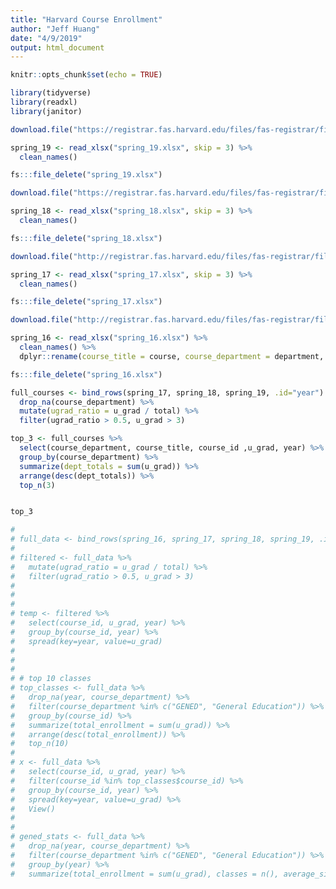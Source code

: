 ```yaml
---
title: "Harvard Course Enrollment"
author: "Jeff Huang"
date: "4/9/2019"
output: html_document
---
```


```r
knitr::opts_chunk$set(echo = TRUE)

library(tidyverse)
library(readxl)
library(janitor)

```


```r


download.file("https://registrar.fas.harvard.edu/files/fas-registrar/files/class_enrollment_summary_by_term_3.22.19.xlsx", "spring_19.xlsx")

spring_19 <- read_xlsx("spring_19.xlsx", skip = 3) %>% 
  clean_names()

fs:::file_delete("spring_19.xlsx")

download.file("https://registrar.fas.harvard.edu/files/fas-registrar/files/class_enrollment_summary_by_term_03.06.18.xlsx","spring_18.xlsx")

spring_18 <- read_xlsx("spring_18.xlsx", skip = 3) %>% 
  clean_names()

fs:::file_delete("spring_18.xlsx")

download.file("http://registrar.fas.harvard.edu/files/fas-registrar/files/class_enrollment_summary_by_term_2017_03_07_final_0.xlsx", "spring_17.xlsx")

spring_17 <- read_xlsx("spring_17.xlsx", skip = 3) %>% 
  clean_names()

fs:::file_delete("spring_17.xlsx")

download.file("http://registrar.fas.harvard.edu/files/fas-registrar/files/course_enrollment_statistics_0.xlsx", "spring_16.xlsx")

spring_16 <- read_xlsx("spring_16.xlsx") %>% 
  clean_names() %>% 
  dplyr::rename(course_title = course, course_department = department, u_grad = hcol, total=total_enrollment)

fs:::file_delete("spring_16.xlsx")


```
```r
full_courses <- bind_rows(spring_17, spring_18, spring_19, .id="year") %>%
  drop_na(course_department) %>% 
  mutate(ugrad_ratio = u_grad / total) %>% 
  filter(ugrad_ratio > 0.5, u_grad > 3) 

top_3 <- full_courses %>% 
  select(course_department, course_title, course_id ,u_grad, year) %>%
  group_by(course_department) %>% 
  summarize(dept_totals = sum(u_grad)) %>% 
  arrange(desc(dept_totals)) %>% 
  top_n(3)


top_3
```



```r

# 
# full_data <- bind_rows(spring_16, spring_17, spring_18, spring_19, .id="year") 
# 
# filtered <- full_data %>%
#   mutate(ugrad_ratio = u_grad / total) %>% 
#   filter(ugrad_ratio > 0.5, u_grad > 3) 
# 
# 
# 
# temp <- filtered %>% 
#   select(course_id, u_grad, year) %>% 
#   group_by(course_id, year) %>% 
#   spread(key=year, value=u_grad)
#   
# 
# 
# # top 10 classes 
# top_classes <- full_data %>% 
#   drop_na(year, course_department) %>% 
#   filter(course_department %in% c("GENED", "General Education")) %>% 
#   group_by(course_id) %>% 
#   summarize(total_enrollment = sum(u_grad)) %>%
#   arrange(desc(total_enrollment)) %>% 
#   top_n(10)
# 
# x <- full_data %>% 
#   select(course_id, u_grad, year) %>% 
#   filter(course_id %in% top_classes$course_id) %>% 
#   group_by(course_id, year) %>% 
#   spread(key=year, value=u_grad) %>% 
#   View()
# 
# 
# gened_stats <- full_data %>% 
#   drop_na(year, course_department) %>% 
#   filter(course_department %in% c("GENED", "General Education")) %>% 
#   group_by(year) %>% 
#   summarize(total_enrollment = sum(u_grad), classes = n(), average_size = mean(u_grad))




```


